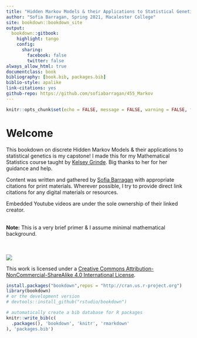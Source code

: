 ```yaml
--- 
title: "Hidden Markov Models & their Applications to Statistical Genetics"
author: "Sofia Barragan, Spring 2021, Macalester College"
site: bookdown::bookdown_site
output:
  bookdown::gitbook:
    highlight: tango
    config:
      sharing:
        facebook: false
        twitter: false
always_allow_html: true
documentclass: book
bibliography: [book.bib, packages.bib]
biblio-style: apalike
link-citations: yes
github-repo: https://github.com/sofiabarragan/455_Markov
---
```

```r
knitr::opts_chunk$set(echo = FALSE, message = FALSE, warning = FALSE, fig.align = "center", error = FALSE)
```

# Welcome {-}

This bookdown on discrete Hidden Markov Models & their applications to statistical genetics is my capstone! I made this for my Mathematical Statistics course taught by [Kelsey Grinde](http://kegrinde.github.io). Big thanks to her for her guidance and help.

Content was written and gathered by [Sofia Barragan](https://www.sofiabarragan.com) with appropriate citations for print materials. Wherever possible, I try to provide direct link citations for any digital materials or resources. 

Embedded Youtube videos are under the sole ownership of their linked creator. 

<br>
**Note:** This is a very brief primer & I assume minimal mathematical background.

<br>
<br>
![](images/cc_license_button.png)

This work is licensed under a [Creative Commons Attribution-NonCommercial-ShareAlike 4.0 International License](https://creativecommons.org/licenses/by-nc-sa/4.0/).

```r
install.packages("bookdown",repos = "http://cran.us.r-project.org")
library(bookdown)
# or the development version
# devtools::install_github("rstudio/bookdown")
```

```r
# automatically create a bib database for R packages
knitr::write_bib(c(
  .packages(), 'bookdown', 'knitr', 'rmarkdown'
), 'packages.bib')
```


